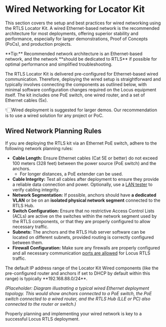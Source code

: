# Wired Networking for Locator Kit

This section covers the setup and best practices for wired networking using the RTLS Locator Kit. A wired Ethernet-based network is the recommended architecture for most deployments, offering superior stability and performance, especially for larger demonstrations, Proof of Concepts (PoCs), and production projects.

<Callout type="info">
 **Tip:** Recommended network architecture is an Ethernet-based network, and the network **should be dedicated to RTLS** if possible for optimal performance and simplified troubleshooting.
</Callout>

The RTLS Locator Kit is delivered pre-configured for Ethernet-based wired communication. Therefore, deploying the wired setup is straightforward and typically involves connecting the components as outlined below, with minimal software configuration changes required on the Locus equipment itself.
The kit includes one PoE switch, one wired router, and a set of Ethernet cables (5x).

👇🏻Wired deployment is suggested for larger demos. Our recommendation is to use a wired solution for any project or PoC.

## Wired Network Planning Rules
If you are deploying the RTLS kit via an Ethernet PoE switch, adhere to the following network planning rules:
- **Cable Length:** Ensure Ethernet cables (Cat 5E or better) do not exceed 100 meters (328 feet) between the power source (PoE switch) and the anchors. 
  - For longer distances, a PoE extender can be used.
- **Cable Integrity:** Test all cables after deployment to ensure they provide a reliable data connection and power. Optionally, use a [LAN tester](https://www.amazon.com/Klein-Tools-VDV526-100-Network-Explorer/dp/B07RT1J9MB) to verify cabling integrity.
- **Network Segmentation:** If possible, anchors should have **a dedicated VLAN** or be on an **isolated physical network segment** connected to the RTLS Hub.
- **Switch Configuration:** Ensure that no restrictive Access Control Lists (ACLs) are active on the switches within the network segment used by the RTLS components, or that they are properly configured to allow necessary traffic.
- **Subnets:** The anchors and the RTLS Hub server software can be located on different subnets, provided routing is correctly configured between them.
- **Firewall Configuration:** Make sure any firewalls are properly configured and all necessary communication [ports are allowed](../ProjectExecution/NetworkLayout/NetworkArchitectureAndPorts) for Locus RTLS traffic.

<Callout type="info">
 The default IP address range of the Locator Kit Wired components (like the pre-configured router and anchors if set to DHCP by default within this range) is typically **192.168.88.0/24**.
</Callout>

*(Placeholder: Diagram illustrating a typical wired Ethernet deployment topology. This would show anchors connected to a PoE switch, the PoE switch connected to a wired router, and the RTLS Hub (LLE or PC) also connected to the router or switch.)*

Properly planning and implementing your wired network is key to a successful Locus RTLS deployment.
